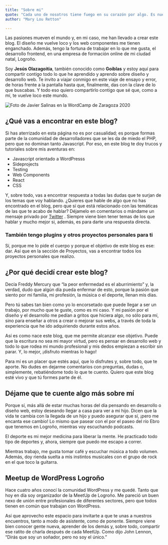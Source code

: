 ```yaml
---
title: "Sobre mi"
quote: "Cada uno de nosotros tiene fuego en su corazón por algo. Es nuestra meta en la vida encontrarlo y mantenerlo encendido."
author: "Mary Lou Retton"

---
```


Las pasiones mueven el mundo y, en mi caso, me han llevado a crear este blog. El diseño me vuelve loco y los web componentes me tienen enganchado. Además, tengo la fortuna de trabajar en lo que me gusta, el desarrollo frontend, en una empresa de formación online de mi ciudad natal, Logroño.

Soy **Jesús Olazagoitia**, también conocido como **Goiblas** y estoy aquí para compartir contigo todo lo que he aprendido y aprendo sobre diseño y desarrollo web. Te invito a viajar conmigo en este viaje de ensayo y error, de horas frente a la pantalla hasta que, finalmente, das con la clave de lo que buscabas. Y todo eso quiero compartirlo contigo que sé que, como a mí, te vuelve loco este mundo.

![Foto de Javier Salinas en la WordCamp de Zaragoza 2020](/images/DSC6259-3-2048x1366.jpg)

## ¿Qué vas a encontrar en este blog?

Si has aterrizado en esta página no es por casualidad; es porque formas parte de la comunidad de desarrolladores que se les da de miedo el PHP, pero que no dominan tanto Javascript. Por eso, en este blog te doy trucos y tutoriales sobre mis aventuras en: 

- Javascript orientado a WordPresss
- Sideprojects
- Testing
- Web Components
- React
- CSS

Y, sobre todo, vas a encontrar respuesta a todas las dudas que te surjan de los temas que voy hablando. ¿Quieres que hable de algo que no has encontrado en el blog, pero que sí que está relacionado con las temáticas de las que te acabo de hablar? Déjamelo en comentarios o mándame un mensaje privado por [Twitter](https://twitter.com/goiblas) . Siempre viene bien tener temas de los que hablar y mucho mejor si, además, es para darte una respuesta directa.

### También tengo plugins y otros proyectos personales para ti

Sí, porque me lo pide el cuerpo y porque el objetivo de este blog es ese: dar. Así que en la sección de Proyectos, vas a encontrar todos los proyectos personales que realizo.

## ¿Por qué decidí crear este blog?

Decía Freddy Mercury que “la peor enfermedad es el aburrimiento” y, la verdad, dudo que algún día pueda enfermar de esto, porque la pasión que siento por mi familia, mi profesión, la música o el deporte, llenan mis días.

Pero tú sabes tan bien como yo lo encorsetado que puede llegar a ser un trabajo, por mucho que te guste, como es mi caso. Y mi pasión por el diseño y el desarrollo me pedían a gritos que hiciera algo, no sólo para mí, sino para enseñar a otros a crear o mejorar sus webs, a través de toda la experiencia que he ido adquiriendo durante estos años.

Así es como nace este blog, que me permite alcanzar ese objetivo. Puede que la escritura no sea mi mayor virtud, pero es pensar en desarrollo web y todo lo que rodea mi mundo profesional y mis dedos empiezan a escribir sin parar. Y, lo mejor, ¡disfruto mientras lo hago! 

Para mí es un placer que estés aquí, que lo disfrutes y, sobre todo, que te aporte. No dudes en dejarme comentarios con preguntas, dudas o, simplemente, rebatiéndome todo lo que te cuento. Quiero que este blog esté vivo y que tú formes parte de él. 

## Déjame que te cuente algo más sobre mí

Porque sí, más allá de estar muchas horas del día pensando en desarrollo o diseño web, estoy deseando llegar a casa para ver a mi hijo. Dicen que la vida te cambia con la llegada de un hijo y puedo asegurar que sí, ¡pero me encanta ese cambio! Lo mismo que pasear con el por el paseo del río Ebro que tenemos en Logroño, mientras voy escuchando podcasts. 

El deporte es mi mejor medicina para liberar la mente. He practicado todo tipo de deportes y, ahora, siempre que puedo me escapo a correr. 

Mientras trabajo, me gusta tomar café y escuchar música a todo volumen. Además, doy rienda suelta a mis instintos musicales con el grupo de rock en el que toco la guitarra. 

## Meetup de WordPress Logroño

Hace cuatro años conocí la comunidad WordPress y me quedé. Tanto que hoy en día soy organizador de la MeetUp de Logroño. Me pareció un buen nexo de unión entre profesionales de diferentes sectores, pero que todos tienen en común que trabajan con WordPress.

Así que aprovecho este espacio para invitarte a que te unas a nuestros encuentros, tanto a modo de asistente, como de ponente. Siempre viene bien conocer gente nueva, aprender de los demás y, sobre todo, compartir ese ratito de charla después de cada MeetUp. Como dijo John Lennon, “Dirás que soy un soñador, pero no soy el único.” 